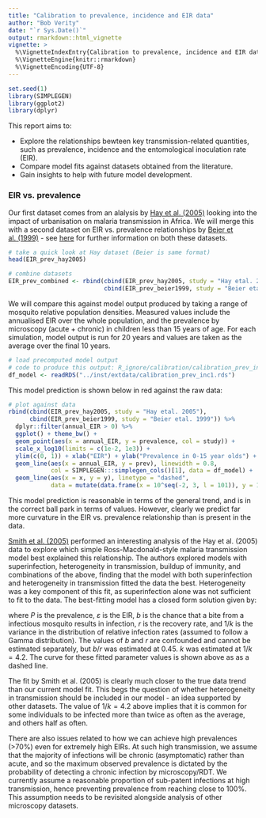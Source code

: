 ---
title: "Calibration to prevalence, incidence and EIR data"
author: "Bob Verity"
date: "`r Sys.Date()`"
output: rmarkdown::html_vignette
vignette: >
  %\VignetteIndexEntry{Calibration to prevalence, incidence and EIR data}
  %\VignetteEngine{knitr::rmarkdown}
  %\VignetteEncoding{UTF-8}
---

<!---
Set the font size of figure captions
Currently not used because figures inserted with html method
-->
<style>
p.caption {
  font-size: 0.9em;
}
</style>


```{r, echo=FALSE, warning=FALSE, message=FALSE}
set.seed(1)
library(SIMPLEGEN)
library(ggplot2)
library(dplyr)
```

This report aims to:

- Explore the relationships bewteen key transmission-related quantities, such as prevalence, incidence and the entomological inoculation rate (EIR).
- Compare model fits against datasets obtained from the literature.
- Gain insights to help with future model development.


### EIR vs. prevalence

Our first dataset comes from an alalysis by [Hay et al. (2005)](https://www.ncbi.nlm.nih.gov/pubmed/15608702) looking into the impact of urbanisation on malaria transmission in Africa. We will merge this with a second dataset on EIR vs. prevalence relationships by [Beier et al. (1999)](https://www.ncbi.nlm.nih.gov/pubmed/10432066) - see [here](www.TODO) for further information on both these datasets.

```{r}
# take a quick look at Hay dataset (Beier is same format)
head(EIR_prev_hay2005)

# combine datasets
EIR_prev_combined <- rbind(cbind(EIR_prev_hay2005, study = "Hay etal. 2005"),
                           cbind(EIR_prev_beier1999, study = "Beier etal. 1999"))
```

We will compare this against model output produced by taking a range of mosquito relative population densities. Measured values include the annualised EIR over the whole population, and the prevalence by microscopy (acute + chronic) in children less than 15 years of age. For each simulation, model output is run for 20 years and values are taken as the average over the final 10 years.

```{r}
# load precomputed model output
# code to produce this output: R_ignore/calibration/calibration_prev_inc1.R
df_model <- readRDS("../inst/extdata/calibration_prev_inc1.rds")
```

This model prediction is shown below in red against the raw data:

```{r, echo=FALSE, fig.width=7, fig.height=4}
# plot against data
rbind(cbind(EIR_prev_hay2005, study = "Hay etal. 2005"),
      cbind(EIR_prev_beier1999, study = "Beier etal. 1999")) %>%
  dplyr::filter(annual_EIR > 0) %>%
  ggplot() + theme_bw() +
  geom_point(aes(x = annual_EIR, y = prevalence, col = study)) +
  scale_x_log10(limits = c(1e-2, 1e3)) +
  ylim(c(0, 1)) + xlab("EIR") + ylab("Prevalence in 0-15 year olds") +
  geom_line(aes(x = annual_EIR, y = prev), linewidth = 0.8,
            col = SIMPLEGEN:::simplegen_cols()[1], data = df_model) +
  geom_line(aes(x = x, y = y), linetype = "dashed",
            data = mutate(data.frame(x = 10^seq(-2, 3, l = 101)), y = 1 - (1 + .45*4.2*x)^(-1/4.2)))
```

This model prediction is reasonable in terms of the general trend, and is in the correct ball park in terms of values. However, clearly we predict far more curvature in the EIR vs. prevalence relationship than is present in the data.

[Smith et al. (2005)](https://www.nature.com/articles/nature04024) performed an interesting analysis of the Hay et al. (2005) data to explore which simple Ross-Macdonald-style malaria transmission model best explained this relationship. The authors explored models with superinfection, heterogeneity in transmission, buildup of immunity, and combinations of the above, finding that the model with both superinfection and heterogeneity in transmission fitted the data the best. Heterogeneity was a key component of this fit, as superinfection alone was not sufficient to fit to the data. The best-fitting model has a closed form solution given by:

\begin{align*}
P = 1 - \left(1 + \frac{b\varepsilon}{rk} \right)^{-k}
\end{align*}

where $P$ is the prevalence, $\varepsilon$ is the EIR, $b$ is the chance that a bite from a infectious mosquito results in infection, $r$ is the recovery rate, and $1/k$ is the variance in the distribution of relative infection rates (assumed to follow a Gamma distribution). The values of $b$ and $r$ are confounded and cannot be estimated separately, but $b/r$ was estimated at 0.45. $k$ was estimated at $1/k=4.2$. The curve for these fitted parameter values is shown above as as a dashed line.

The fit by Smith et al. (2005) is clearly much closer to the true data trend than our current model fit. This begs the question of whether heterogeneity in transmission should be included in our model - an idea supported by other datasets. The value of $1/k=4.2$ above implies that it is common for some individuals to be infected more than twice as often as the average, and others half as often.

There are also issues related to how we can achieve high prevalences (>70%) even for extremely high EIRs. At such high transmission, we assume that the majority of infections will be chronic (asymptomatic) rather than acute, and so the maximum observed prevalence is dictated by the probability of detecting a chronic infection by microscopy/RDT. We currently assume a reasonable proportion of sub-patent infections at high transmission, hence preventing prevalence from reaching close to 100%. This assumption needs to be revisited alongside analysis of other microscopy datasets.



